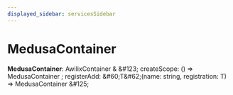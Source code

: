 ```yaml
---
displayed_sidebar: servicesSidebar
---
```



# MedusaContainer

 **MedusaContainer**: AwilixContainer & \&#123; createScope: () => MedusaContainer ; registerAdd: \&#60;T\&#62;(name: string, registration: T) => MedusaContainer  \&#125;
